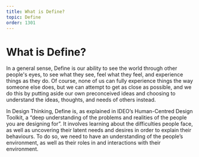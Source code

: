 ```yaml
---
title: What is Define?
topic: Define
order: 1301
---
```


# What is Define?

In a general sense, Define is our ability to see the world through other people's eyes, to see what they see, feel what they feel, and experience things as they do. Of course, none of us can fully experience things the way someone else does, but we can attempt to get as close as possible, and we do this by putting aside our own preconceived ideas and choosing to understand the ideas, thoughts, and needs of others instead.

In Design Thinking, Define is, as explained in IDEO’s Human-Centred Design Toolkit, a “deep understanding of the problems and realities of the people you are designing for”. It involves learning about the difficulties people face, as well as uncovering their latent needs and desires in order to explain their behaviours. To do so, we need to have an understanding of the people’s environment, as well as their roles in and interactions with their environment.

